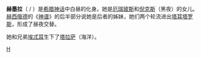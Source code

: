 {{Unreferenced|time=2021-06-21T03:52:28+00:00}}
'''赫墨拉'''（{{polytonic|Ήμερη}} / {{lang|en|Hemera}}）是[[希腊神话|希腊神话]]中白昼的化身。她是[[厄瑞玻斯|厄瑞玻斯]]和[[倪克斯|倪克斯]]（黑夜）的女儿。[[赫西俄德|赫西俄德]]的《[[神谱|神谱]]》的后半部分说她是后者的姊妹，她们两个轮流进出[[塔耳塔罗斯|塔耳塔罗斯]]，形成了昼夜交替。

她和兄弟[[埃忒耳|埃忒耳]]生下了[[塔拉萨_(希腊神话)|塔拉萨]]（海洋）。

{{希腊原始神}}
{{myth-stub}}

[[Category:希臘女神|H]]